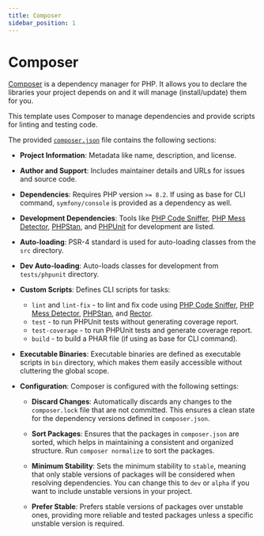```yaml
---
title: Composer
sidebar_position: 1
---
```


# Composer

[Composer](https://getcomposer.org/) is a dependency manager for PHP. It allows you to declare the libraries
your project depends on and it will manage (install/update) them for you.

This template uses Composer to manage dependencies and provide scripts for
linting and testing code.

The provided [`composer.json`](https://github.com/AlexSkrypnyk/scaffold/blob/main/composer.json) file contains the following sections:

- **Project Information**:
Metadata like name, description, and license.

- **Author and Support**:
Includes maintainer details and URLs for issues and source code.

- **Dependencies**:
Requires PHP version `>= 8.2`. If using as base for CLI command,
`symfony/console` is provided as a dependency as well.

- **Development Dependencies**:
Tools like [PHP Code Sniffer](https://github.com/squizlabs/PHP_CodeSniffer), [PHP Mess Detector](https://phpmd.org/), [PHPStan](https://phpstan.org/), and [PHPUnit](https://phpunit.de/) for development are listed.

- **Auto-loading**:
PSR-4 standard is used for auto-loading classes from the `src` directory.

- **Dev Auto-loading**:
Auto-loads classes for development from `tests/phpunit` directory.

- **Custom Scripts**:
Defines CLI scripts for tasks:
  - `lint` and `lint-fix` - to lint and fix code using [PHP Code Sniffer](https://github.com/squizlabs/PHP_CodeSniffer), [PHP Mess Detector](https://phpmd.org/), [PHPStan](https://phpstan.org/), and [Rector](https://getrector.org/).
  - `test` - to run PHPUnit tests without generating coverage report.
  - `test-coverage` - to run PHPUnit tests and generate coverage report.
  - `build` - to build a PHAR file (if using as base for CLI command).

- **Executable Binaries**:
Executable binaries are defined as executable scripts in `bin` directory,
which makes them easily accessible without cluttering the global scope.

- **Configuration**:
Composer is configured with the following settings:

  - **Discard Changes**:
  Automatically discards any changes to the `composer.lock` file that are not committed. This ensures a clean state for the dependency versions defined in `composer.json`.

  - **Sort Packages**:
  Ensures that the packages in `composer.json` are sorted, which helps in maintaining a consistent and organized structure. Run `composer normalize` to sort the packages.

  - **Minimum Stability**:
  Sets the minimum stability to `stable`, meaning that only stable versions of packages will be considered when resolving dependencies. You can change this to `dev` or `alpha` if you want to include unstable versions in your project.

  - **Prefer Stable**:
  Prefers stable versions of packages over unstable ones, providing more reliable and tested packages unless a specific unstable version is required.






